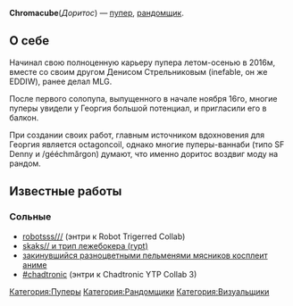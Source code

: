 {{Инфобокс для пуперов
|title2=chromacube
|другие_ники=kingofkachalka, (ранее именовался /kingofdoritos)
|image3=[[Файл:Chromacube.jpg|left]]
|caption3=
|сферы_творчества=RYTP(MV)
|год_начала=2016 (лето-осень )
|image4=
|caption4=
|имя_фамилия=Георгий
|дата_рождения=
|место_проживания=
|ссылки=
*[https://www.youtube.com/channel/UCVMrn4yPXzixDoQko6H9bbw основа]
*[https://www.youtube.com/channel/UC0l5x-__KuIrksUgTK8x59w альт]
*[https://www.youtube.com/channel/UCrnEnbBgDnuCGSBEsYhL8zg мувики]
*[https://vk.com/kingofdoritos вк]
}}'''Chromacube '''(''Доритос'') — [[Пуперы|пупер]], [[Рандомщики|рандомщик]].

== О себе ==
Начинал свою полноценную карьеру пупера летом-осенью в 2016м, вместе со своим другом Денисом Стрельниковым (inefable, он же EDDIW), ранее делал MLG.

После первого солопупа, выпущенного в начале ноября 16го, многие пуперы увидели у Георгия большой потенциал, и пригласили его в балкон.

При создании своих работ, главным источником вдохновения для Георгия является octagoncoil, однако многие пуперы-ваннаби (типо SF Denny и /gééchmărgon) думают, что именно доритос воздвиг моду на рандом.

== Известные работы ==

=== Сольные ===
* [https://www.youtube.com/watch?v=VlbRyv-k56A robotsss///] (энтри к Robot Trigerred Collab)
* [https://youtu.be/DoXI2wEUEUc skaks// и трип лежебокера (rypt)]
* [https://youtu.be/TSBaibBznGg закинувшийся разноцветными пельменями мясников косплеит аниме]
* [https://www.youtube.com/watch?v=absOlpRbjWs #chadtronic] (энтри к Chadtronic YTP Collab 3)
[[Категория:Пуперы]]
[[Категория:Рандомщики]]
[[Категория:Визуальщики]]